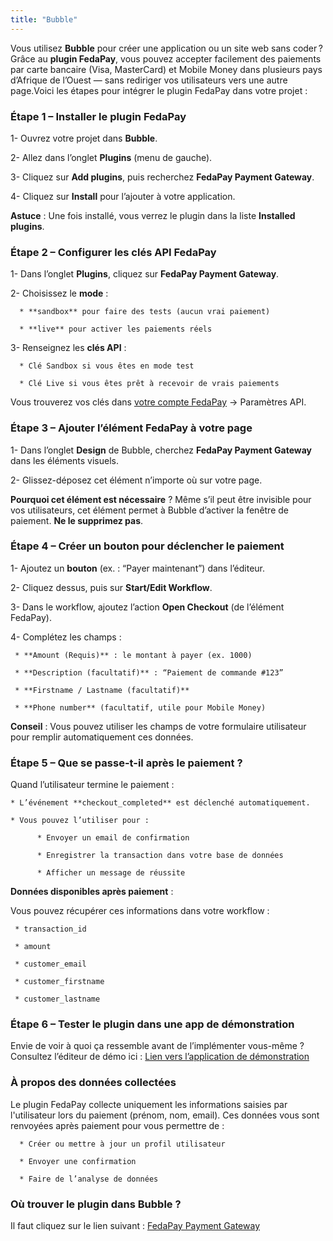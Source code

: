 ```yaml
---
title: "Bubble"
---
```


Vous utilisez **Bubble** pour créer une application ou un site web sans coder ? Grâce au **plugin FedaPay**, vous pouvez accepter facilement des paiements par carte bancaire (Visa, MasterCard) et Mobile Money dans plusieurs pays d’Afrique de l’Ouest — sans rediriger vos utilisateurs vers une autre page.Voici les étapes pour intégrer le plugin FedaPay dans votre projet  : 

### Étape 1 – Installer le plugin FedaPay

1- Ouvrez votre projet dans **Bubble**.

2- Allez dans l’onglet **Plugins** (menu de gauche).

3- Cliquez sur **Add plugins**, puis recherchez **FedaPay Payment Gateway**.

4- Cliquez sur **Install** pour l’ajouter à votre application.

<Note>**Astuce** : Une fois installé, vous verrez le plugin dans la liste **Installed plugins**.</Note>

### Étape 2 – Configurer les clés API FedaPay

1- Dans l’onglet **Plugins**, cliquez sur **FedaPay Payment Gateway**.

2- Choisissez le **mode** :

      * **sandbox** pour faire des tests (aucun vrai paiement)

      * **live** pour activer les paiements réels

3- Renseignez les **clés API** :

      * Clé Sandbox si vous êtes en mode test

      * Clé Live si vous êtes prêt à recevoir de vrais paiements

Vous trouverez vos clés dans [votre compte FedaPay](https://live.fedapay.com/login) → Paramètres API.

### Étape 3 – Ajouter l’élément FedaPay à votre page

1- Dans l’onglet **Design** de Bubble, cherchez **FedaPay Payment Gateway** dans les éléments visuels.

2- Glissez-déposez cet élément n’importe où sur votre page.

<Info>**Pourquoi cet élément est nécessaire** ?
Même s’il peut être invisible pour vos utilisateurs, cet élément permet à Bubble d’activer la fenêtre de paiement. **Ne le supprimez pas**.
</Info>

### Étape 4 – Créer un bouton pour déclencher le paiement

1- Ajoutez un **bouton** (ex. : “Payer maintenant”) dans l’éditeur.

2- Cliquez dessus, puis sur **Start/Edit Workflow**.

3- Dans le workflow, ajoutez l’action **Open Checkout** (de l’élément FedaPay).

4- Complétez les champs :

     * **Amount (Requis)** : le montant à payer (ex. 1000)

     * **Description (facultatif)** : “Paiement de commande #123”

     * **Firstname / Lastname (facultatif)**

     * **Phone number** (facultatif, utile pour Mobile Money)

<Tip>**Conseil** : Vous pouvez utiliser les champs de votre formulaire utilisateur pour remplir automatiquement ces données.
</Tip>

### Étape 5 – Que se passe-t-il après le paiement ?

Quand l’utilisateur termine le paiement :

    * L’événement **checkout_completed** est déclenché automatiquement.

    * Vous pouvez l’utiliser pour :

          * Envoyer un email de confirmation

          * Enregistrer la transaction dans votre base de données

          * Afficher un message de réussite

**Données disponibles après paiement** :

Vous pouvez récupérer ces informations dans votre workflow :

     * transaction_id

     * amount

     * customer_email

     * customer_firstname

     * customer_lastname

### Étape 6 – Tester le plugin dans une app de démonstration

Envie de voir à quoi ça ressemble avant de l’implémenter vous-même ?
Consultez l’éditeur de démo ici : [Lien vers l’application de démonstration](http://bubble.io/page?id=payment-gateway-78241&tab=Design&name=index)

### À propos des données collectées

Le plugin FedaPay collecte uniquement les informations saisies par l'utilisateur lors du paiement (prénom, nom, email). Ces données vous sont renvoyées après paiement pour vous permettre de :

      * Créer ou mettre à jour un profil utilisateur

      * Envoyer une confirmation

      * Faire de l’analyse de données

### Où trouver le plugin dans Bubble ?

Il faut cliquez sur le lien suivant : [FedaPay Payment Gateway](https://bubble.io/plugin/fedapay-payment-gateway-1744967327162x196581148574351360)

